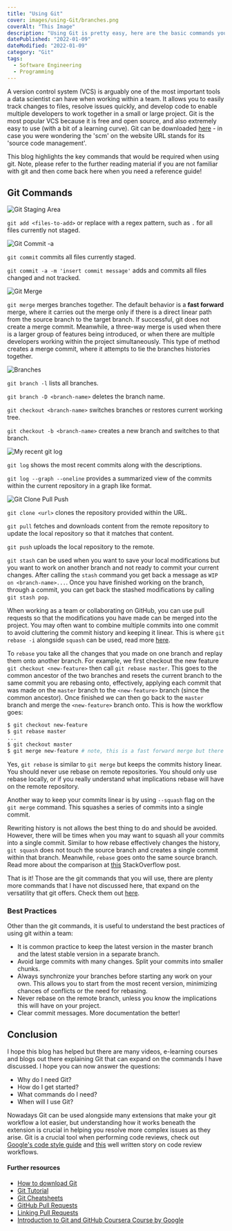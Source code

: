 ---
title: "Using Git"
cover: images/using-Git/branches.png
coverAlt: "This Image"
description: "Using Git is pretty easy, here are the basic commands you need."
datePublished: "2022-01-09"
dateModified: "2022-01-09"
category: "Git"
tags:
  - Software Engineering
  - Programming
---

A version control system (VCS) is arguably one of the most important tools a data scientist can have when working within a team. It allows you to easily track changes to files, resolve issues quickly, and develop code to enable multiple developers to work together in a small or large project. Git is the most popular VCS because it is free and open source, and also extremely easy to use (with a bit of a learning curve). Git can be downloaded [here](https://git-scm.com/) - in case you were wondering the 'scm' on the website URL stands for its 'source code management'.

This blog highlights the key commands that would be required when using git. Note, please refer to the further reading material if you are not familiar with git and then come back here when you need a reference guide! 

## Git Commands

![Git Staging Area](./images/using-Git/git-staging.png)

`git add <files-to-add>` or replace with a regex pattern, such as `.` for all files currently not staged.

![Git Commit -a](./images/using-Git/git-commit-a.png)

`git commit` commits all files currently staged.

`git commit -a -m 'insert commit message'` adds and commits all files changed and not tracked.

![Git Merge](./images/using-Git/git-merge-types.png)

`git merge` merges branches together. The default behavior is a **fast forward** merge, where it carries out the merge only if there is a direct linear path from the source branch to the target branch. If successful, git does not create a merge commit. Meanwhile, a three-way merge is used when there is a larger group of features being introduced, or when there are multiple developers working within the project simultaneously. This type of method creates a merge commit, where it attempts to tie the branches histories together.

![Branches](./images/using-Git/branches.png)

`git branch -l` lists all branches.

`git branch -D <branch-name>` deletes the branch name.

`git checkout <branch-name>` switches branches or restores current working tree.

`git checkout -b <branch-name>` creates a new branch and switches to that branch. 

![My recent git log](./images/using-Git/git-log.png)

`git log` shows the most recent commits along with the descriptions. 

`git log --graph --oneline` provides a summarized view of the commits within the current repository in a graph like format.

![Git Clone Pull Push](./images/using-Git/git-pull-push.png)

`git clone <url>` clones the repository provided within the URL.

`git pull` fetches and downloads content from the remote repository to update the local repository so that it matches that content. 

`git push` uploads the local repository to the remote.

`git stash` can be used when you want to save your local modifications but you want to work on another branch and not ready to commit your current changes. After calling the `stash` command you get back a message as `WIP on <branch-name>...`. Once you have finished working on the branch, through a commit, you can get back the stashed modifications by calling `git stash pop`.

When working as a team or collaborating on GitHub, you can use pull requests so that the modifications you have made can be merged into the project. You may often want to combine multiple commits into one commit to avoid cluttering the commit history and keeping it linear. This is where `git rebase -i` alongside `squash` can be used, read more [here](https://docs.github.com/en/pull-requests/collaborating-with-pull-requests/incorporating-changes-from-a-pull-request/about-pull-request-merges).

To `rebase` you take all the changes that you made on one branch and replay them onto another branch. For example, we first checkout the new feature `git checkout <new-feature>` then call `git rebase master`. This goes to the common ancestor of the two branches and resets the current branch to the same commit you are rebasing onto, effectively, applying each commit that was made on the `master` branch to the `<new-feature>` branch (since the common ancestor). Once finished we can then go back to the `master` branch and merge the `<new-feature>` branch onto. This is how the workflow goes:

```bash 
$ git checkout new-feature
$ git rebase master
...
$ git checkout master
$ git merge new-feature # note, this is a fast forward merge but there could be conflicts.
```

Yes, `git rebase` is similar to `git merge` but keeps the commits history linear. You should never use rebase on remote repositories. You should only use rebase locally, or if you really understand what implications rebase will have on the remote repository.

Another way to keep your commits linear is by using `--squash` flag on the `git merge` command. This squashes a series of commits into a single commit. 

Rewriting history is not allows the best thing to do and should be avoided. However, there will be times when you may want to squash all your commits into a single commit. Similar to how rebase effectively changes the history, `git squash` does not touch the source branch and creates a single commit within that branch. Meanwhile, `rebase` goes onto the same source branch. Read more about the comparison at [this](https://stackoverflow.com/a/2427520) StackOverflow post. 

That is it! Those are the git commands that you will use, there are plenty more commands that I have not discussed here, that expand on the versatility that git offers. Check them out [here](https://git-scm.com/docs).

### Best Practices

Other than the git commands, it is useful to understand the best practices of using git within a team: 

- It is common practice to keep the latest version in the master branch and the latest stable version in a separate branch.
- Avoid large commits with many changes. Split your commits into smaller chunks. 
- Always synchronize your branches before starting any work on your own. This allows you to start from the most recent version, minimizing chances of conflicts or the need for rebasing.
- Never rebase on the remote branch, unless you know the implications this will have on your project.
- Clear commit messages. More documentation the better!

## Conclusion

I hope this blog has helped but there are many videos, e-learning courses and blogs out there explaining Git that can expand on the commands I have discussed. I hope you can now answer the questions:
- Why do I need Git?
- How do I get started? 
- What commands do I need?
- When will I use Git?

Nowadays Git can be used alongside many extensions that make your git workflow a lot easier, but understanding how it works beneath the extension is crucial in helping you resolve more complex issues as they arise. Git is a crucial tool when performing code reviews, check out [Google's code style guide](https://google.github.io/styleguide/) and [this](https://medium.com/osedea/the-perfect-code-review-process-845e6ba5c31) well written story on code review workflows.


#### Further resources

- [How to download Git](https://git-scm.com/downloads)
- [Git Tutorial](https://git-scm.com/docs/gittutorial)
- [Git Cheatsheets](https://training.github.com/downloads/github-git-cheat-sheet.pdf)
- [GitHub Pull Requests](https://docs.github.com/en/pull-requests/collaborating-with-pull-requests/reviewing-changes-in-pull-requests/about-pull-request-reviews)
- [Linking Pull Requests](https://docs.github.com/en/issues/tracking-your-work-with-issues/linking-a-pull-request-to-an-issue)
- [Introduction to Git and GitHub Coursera Course by Google](https://www.coursera.org/learn/introduction-git-github)
